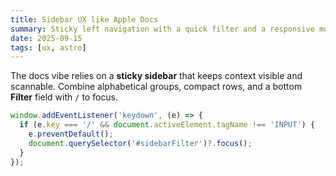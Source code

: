 ```yaml
---
title: Sidebar UX like Apple Docs
summary: Sticky left navigation with a quick filter and a responsive mobile drawer.
date: 2025-09-15
tags: [ux, astro]
---
```


The docs vibe relies on a **sticky sidebar** that keeps context visible and scannable. Combine alphabetical groups, compact rows, and a bottom **Filter** field with `/` to focus.

```js
window.addEventListener('keydown', (e) => {
  if (e.key === '/' && document.activeElement.tagName !== 'INPUT') {
    e.preventDefault();
    document.querySelector('#sidebarFilter')?.focus();
  }
});
```
